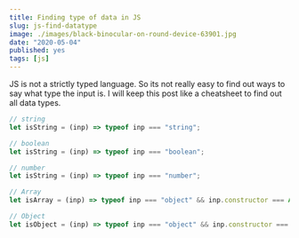 ```yaml
---
title: Finding type of data in JS
slug: js-find-datatype
image: ./images/black-binocular-on-round-device-63901.jpg
date: "2020-05-04"
published: yes
tags: [js]
---
```



JS is not a strictly typed language. So its not really easy to find out ways to say what type the input is. I will keep this post like a cheatsheet to find out all data types.

<CodeDivWrapper>

<Highlight>

```js
// string
let isString = (inp) => typeof inp === "string";

// boolean
let isString = (inp) => typeof inp === "boolean";

// number
let isString = (inp) => typeof inp === "number";

// Array
let isArray = (inp) => typeof inp === "object" && inp.constructor === Array;

// Object
let isObject = (inp) => typeof inp === "object" && inp.constructor === Object;
```

</Highlight>

</CodeDivWrapper>
